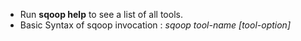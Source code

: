 - Run **sqoop help** to see a list of all tools.
- Basic Syntax of sqoop invocation  : _*sqoop tool-name [tool-option]*_

